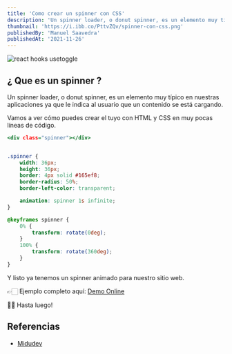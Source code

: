 ---
title: 'Como crear un spinner con CSS'
description: 'Un spinner loader, o donut spinner, es un elemento muy típico en nuestras aplicaciones ya que le indica al usuario que un contenido se está cargando.'
thumbnail: 'https://i.ibb.co/PttvZQv/spinner-con-css.png'
publishedBy: 'Manuel Saavedra'
publishedAt: '2021-11-26'
---

<img
    className="img-responsive featured"
    alt="react hooks usetoggle"
    src="https://i.ibb.co/PttvZQv/spinner-con-css.png"
/>

## ¿ Que es un spinner ?

Un spinner loader, o donut spinner, es un elemento muy típico en nuestras aplicaciones ya que le indica al usuario que un contenido se está cargando.

Vamos a ver cómo puedes crear el tuyo con HTML y CSS en muy pocas líneas de código.

```html:/index.html
<div class="spinner"></div>
```


```css:/style.css

.spinner {
	width: 36px;
	height: 36px;
	border: 4px solid #165ef8;
	border-radius: 50%;
	border-left-color: transparent;

	animation: spinner 1s infinite;
}

@keyframes spinner {
	0% {
		transform: rotate(0deg);
	}
	100% {
		transform: rotate(360deg);
	}
}
``` 

Y listo ya tenemos un spinner animado para nuestro sitio web.


👉🏻 Ejemplo completo aquí: <a href="https://manshort.vercel.app/803aza" target="_blank" rel="noreferrer">Demo Online</a>

👋🏽 Hasta luego!

## Referencias

- [Midudev](https://midu.dev/como-crear-un-spinner-con-css/)


